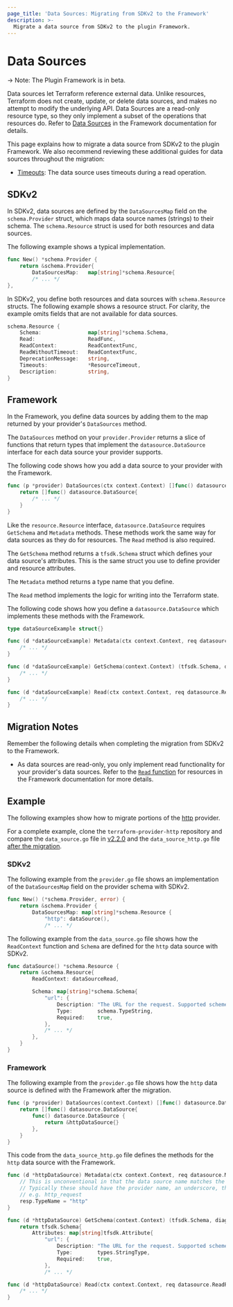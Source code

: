 ```yaml
---
page_title: 'Data Sources: Migrating from SDKv2 to the Framework'
description: >-
  Migrate a data source from SDKv2 to the plugin Framework.
---
```


# Data Sources

-> Note: The Plugin Framework is in beta.

Data sources let Terraform reference external data. Unlike resources, Terraform does not create, update, or delete
data sources, and makes no attempt to modify the underlying API. Data Sources are a read-only resource type, so they
only implement a subset of the operations that resources do. Refer to [Data Sources](/terraform/plugin/framework/data-sources)
in the Framework documentation for details.

This page explains how to migrate a data source from SDKv2 to the plugin Framework. We also recommend reviewing these additional guides for data sources throughout the migration:
- [Timeouts](/terraform/plugin/framework/migrating/data-sources/timeouts): The data source uses timeouts during a read operation.

## SDKv2

In SDKv2, data sources are defined by the `DataSourcesMap` field on the `schema.Provider` struct, which maps data source
names (strings) to their schema. The `schema.Resource` struct is used for both resources and data sources.

The following example shows a typical implementation.

```go
func New() *schema.Provider {
    return &schema.Provider{
        DataSourcesMap:   map[string]*schema.Resource{
        /* ... */
},
```

In SDKv2, you define both resources and data sources with `schema.Resource` structs. The following example shows a
resource struct. For clarity, the example omits fields that are not available for data sources.

```go
schema.Resource {
    Schema:               map[string]*schema.Schema,
    Read:                 ReadFunc,
    ReadContext:          ReadContextFunc,
    ReadWithoutTimeout:   ReadContextFunc,
    DeprecationMessage:   string,
    Timeouts:             *ResourceTimeout,
    Description:          string,
}
```

## Framework

In the Framework, you define data sources by adding them to the map returned by your provider's `DataSources` method.

The `DataSources` method on your `provider.Provider` returns a slice of functions that return types
that implement the `datasource.DataSource` interface for each data source your provider supports.

The following code shows how you add a data source to your provider with the Framework.

```go
func (p *provider) DataSources(ctx context.Context) []func() datasource.DataSource {
    return []func() datasource.DataSource{
		/* ... */
    }
}
```

Like the `resource.Resource` interface, `datasource.DataSource` requires `GetSchema` and `Metadata` methods.
These methods work the same way for data sources as they do for resources. The `Read` method is also required.

The `GetSchema` method returns a `tfsdk.Schema` struct which defines your data source's attributes. This is the same
struct you use to define provider and resource attributes.

The `Metadata` method returns a type name that you define.

The `Read` method implements the logic for writing into the Terraform state.

The following code shows how you define a `datasource.DataSource` which implements these methods with the
Framework.

```go
type dataSourceExample struct{}

func (d *dataSourceExample) Metadata(ctx context.Context, req datasource.MetadataRequest, resp *datasource.MetadataResponse) {
    /* ... */
}

func (d *dataSourceExample) GetSchema(context.Context) (tfsdk.Schema, diag.Diagnostics) {
    /* ... */
}

func (d *dataSourceExample) Read(ctx context.Context, req datasource.ReadRequest, resp *datasource.ReadResponse) {
    /* ... */
}
```

## Migration Notes

Remember the following details when completing the migration from SDKv2 to the Framework.

- As data sources are read-only, you only implement read functionality for your provider's data sources. Refer to the
[`Read` function](/terraform/plugin/framework/resources#read) for resources in the Framework documentation for more details.

## Example

The following examples show how to migrate portions of the [http](https://github.com/hashicorp/terraform-provider-http)
provider.

For a complete example, clone the
`terraform-provider-http` repository and compare the `data_source.go` file in
[v2.2.0](https://github.com/hashicorp/terraform-provider-http/blob/v2.2.0/internal/provider/data_source.go)
and the `data_source_http.go` file
[after the migration](https://github.com/hashicorp/terraform-provider-http/blob/8527d5b4546b54cdef246a13befc5745dbbbf740/internal/provider/data_source_http.go).

### SDKv2

The following example from the `provider.go` file shows an implementation of the `DataSourcesMap` field on the provider
schema with SDKv2.

```go
func New() (*schema.Provider, error) {
    return &schema.Provider {
        DataSourcesMap: map[string]*schema.Resource {
            "http": dataSource(),
            /* ... */
```

The following example from the `data_source.go` file shows how the `ReadContext` function and `Schema` are defined for
the `http` data source with SDKv2.

```go
func dataSource() *schema.Resource {
    return &schema.Resource{
        ReadContext: dataSourceRead,

        Schema: map[string]*schema.Schema{
            "url": {
                Description: "The URL for the request. Supported schemes are `http` and `https`.",
                Type:        schema.TypeString,
                Required:    true,
            },
            /* ... */
        },
    }
}
```

### Framework

The following example from the `provider.go` file shows how the `http` data source is defined with the Framework after
the migration.

```go
func (p *provider) DataSources(context.Context) []func() datasource.DataSource {
    return []func() datasource.DataSource{
        func() datasource.DataSource {
            return &httpDataSource{}
        },
    }
}
```

This code from the `data_source_http.go` file defines the methods for the `http` data source with the
Framework.

```go
func (d *httpDataSource) Metadata(ctx context.Context, req datasource.MetadataRequest, resp *datasource.MetadataResponse) {
    // This is unconventional in that the data source name matches the provider name.
    // Typically these should have the provider name, an underscore, then the type name.
    // e.g. http_request
    resp.TypeName = "http"
}

func (d *httpDataSource) GetSchema(context.Context) (tfsdk.Schema, diag.Diagnostics) {
    return tfsdk.Schema{
        Attributes: map[string]tfsdk.Attribute{
            "url": {
                Description: "The URL for the request. Supported schemes are `http` and `https`.",
                Type:        types.StringType,
                Required:    true,
            },
            /* ... */

func (d *httpDataSource) Read(ctx context.Context, req datasource.ReadRequest, resp *datasource.ReadResponse) {
    /* ... */
}
```
